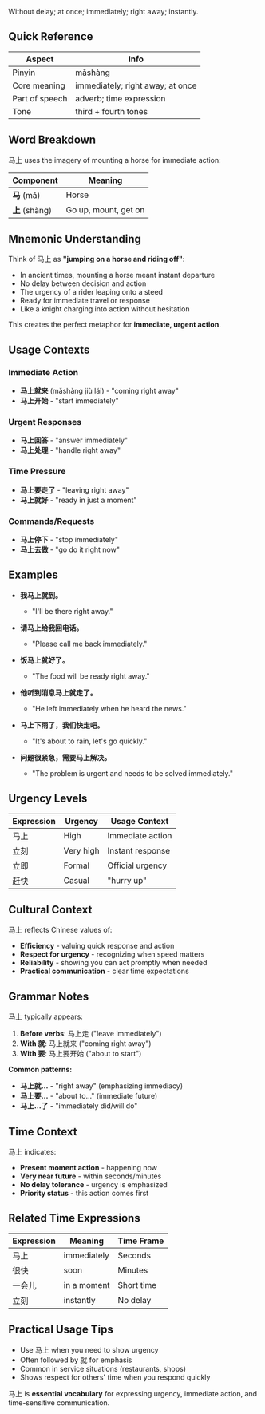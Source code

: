 Without delay; at once; immediately; right away; instantly.

## Quick Reference

| Aspect         | Info                             |
| -------------- | -------------------------------- |
| Pinyin         | mǎshàng                          |
| Core meaning   | immediately; right away; at once |
| Part of speech | adverb; time expression          |
| Tone           | third + fourth tones             |

## Word Breakdown

马上 uses the imagery of mounting a horse for immediate action:

| Component      | Meaning              |
| -------------- | -------------------- |
| **马** (mǎ)    | Horse                |
| **上** (shàng) | Go up, mount, get on |

## Mnemonic Understanding

Think of 马上 as **"jumping on a horse and riding off"**:

- In ancient times, mounting a horse meant instant departure
- No delay between decision and action
- The urgency of a rider leaping onto a steed
- Ready for immediate travel or response
- Like a knight charging into action without hesitation

This creates the perfect metaphor for **immediate, urgent action**.

## Usage Contexts

### **Immediate Action**

- **马上就来** (mǎshàng jiù lái) - "coming right away"
- **马上开始** - "start immediately"

### **Urgent Responses**

- **马上回答** - "answer immediately"
- **马上处理** - "handle right away"

### **Time Pressure**

- **马上要走了** - "leaving right away"
- **马上就好** - "ready in just a moment"

### **Commands/Requests**

- **马上停下** - "stop immediately"
- **马上去做** - "go do it right now"

## Examples

- **我马上就到。**
  - "I'll be there right away."

- **请马上给我回电话。**
  - "Please call me back immediately."

- **饭马上就好了。**
  - "The food will be ready right away."

- **他听到消息马上就走了。**
  - "He left immediately when he heard the news."

- **马上下雨了，我们快走吧。**
  - "It's about to rain, let's go quickly."

- **问题很紧急，需要马上解决。**
  - "The problem is urgent and needs to be solved immediately."

## Urgency Levels

| Expression | Urgency   | Usage Context    |
| ---------- | --------- | ---------------- |
| 马上       | High      | Immediate action |
| 立刻       | Very high | Instant response |
| 立即       | Formal    | Official urgency |
| 赶快       | Casual    | "hurry up"       |

## Cultural Context

马上 reflects Chinese values of:

- **Efficiency** - valuing quick response and action
- **Respect for urgency** - recognizing when speed matters
- **Reliability** - showing you can act promptly when needed
- **Practical communication** - clear time expectations

## Grammar Notes

马上 typically appears:

1. **Before verbs**: 马上走 ("leave immediately")
2. **With 就**: 马上就来 ("coming right away")
3. **With 要**: 马上要开始 ("about to start")

**Common patterns:**

- **马上就...** - "right away" (emphasizing immediacy)
- **马上要...** - "about to..." (immediate future)
- **马上...了** - "immediately did/will do"

## Time Context

马上 indicates:

- **Present moment action** - happening now
- **Very near future** - within seconds/minutes
- **No delay tolerance** - urgency is emphasized
- **Priority status** - this action comes first

## Related Time Expressions

| Expression | Meaning     | Time Frame |
| ---------- | ----------- | ---------- |
| 马上       | immediately | Seconds    |
| 很快       | soon        | Minutes    |
| 一会儿     | in a moment | Short time |
| 立刻       | instantly   | No delay   |

## Practical Usage Tips

- Use 马上 when you need to show urgency
- Often followed by 就 for emphasis
- Common in service situations (restaurants, shops)
- Shows respect for others' time when you respond quickly

马上 is **essential vocabulary** for expressing urgency, immediate action, and time-sensitive
communication.
